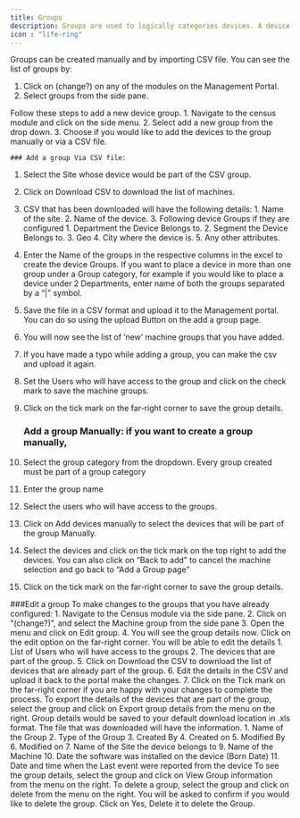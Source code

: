 ---
title: Groups
description: Groups are used to logically categories devices. A device may or may not belong to a group and unlike sites, a device can be moved from one group to the other. All groups can be used as the target for monitoring, creating insights and even for triggering a resolution.
icon : "life-ring" 
---
Groups can be created manually and by importing CSV file.
You can see the list of groups by:
1. Click on (change?) on any of the modules on the Management Portal.
2. Select groups from the side pane.

<Tabs>
  <Tab title="Add a group">
Follow these steps to add a new device group.
1. Navigate to the census module and click on the side menu.
2. Select add a new group from the drop down.
3. Choose if you would like to add the devices to the group manually or via a CSV file.

    ### Add a group Via CSV file:
1. Select the Site whose device would be part of the CSV group.
2. Click on Download CSV to download the list of machines.
3. CSV that has been downloaded will have the following details:
        1. Name of the site.
        2. Name of the device.
        3. Following device Groups if they are configured
            1. Department the Device Belongs to.
            2. Segment the Device Belongs to.
            3. Geo
            4. City where the device is.
            5. Any other attributes.
4. Enter the Name of the groups in the respective columns in the excel to create the device Groups. If you want to place a device in more than one group under a Group category, for example if you would like to place a device under 2 Departments, enter name of both the groups separated by a “|” symbol.
5. Save the file in a CSV format and upload it to the Management portal. You can do so using the upload Button on the add a group page.
6. You will now see the list of ’new’ machine groups that you have added.
7. If you have made a typo while adding a group, you can make the csv and upload it again.
8. Set the Users who will have access to the group and click on the check mark to save the machine groups.
9. Click on the tick mark on the far-right corner to save the group details.

    ### Add a group Manually: if you want to create a group manually,
1. Select the group category from the dropdown. Every group created must be part of a group category
2. Enter the group name
3. Select the users who will have access to the groups.
4. Click on Add devices manually to select the devices that will be part of the group Manually.
5. Select the devices and click on the tick mark on the top right to add the devices. You can also click on “Back to add” to cancel the machine selection and go back to “Add a Group page”
6. Click on the tick mark on the far-right corner to save the group details.

  </Tab>
  <Tab title="Edit a group">
    ###Edit a group
To make changes to the groups that you have already configured:
1. Navigate to the Census module via the side pane.
2. Click on “(change?)”, and select the Machine group from the side pane
3. Open the menu and click on Edit group.
4. You will see the group details now. Click on the edit option on the far-right corner. You will be able to edit the details
        1. List of Users who will have access to the groups
        2. The devices that are part of the group.
5. Click on Download the CSV to download the list of devices that are already part of the group.
6. Edit the details in the CSV and upload it back to the portal make the changes.
7. Click on the Tick mark on the far-right corner if you are happy with your changes to complete the process.
  </Tab>

  <Tab title="Export Group details">
To export the details of the devices that are part of the group, select the group and click on Export group details from the menu on the right.
Group details would be saved to your default download location in .xls format. The file that was downloaded will have the information.
1. Name of the Group
2. Type of the Group
3. Created By
4. Created on
5. Modified By
6. Modified on
7. Name of the Site the device belongs to
9. Name of the Machine
10. Date the software was installed on the device (Born Date)
11. Date and time when the Last event were reported from the device
  </Tab>


  <Tab title="View Group details">
To see the group details, select the group and click on View Group information from the menu on the right.
  </Tab>

  <Tab title="Delete a group">
To delete a group, select the group and click on delete from the menu on the right.
You will be asked to confirm if you would like to delete the group. Click on Yes, Delete it to delete the Group.
  </Tab>

</Tabs>
